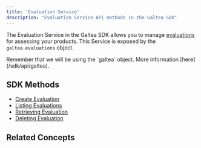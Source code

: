 ```yaml
---
title: 'Evaluation Service'
description: "Evaluation Service API methods in the Galtea SDK"
---
```



The Evaluation Service in the Galtea SDK allows you to manage [evaluations](/concepts/product/evaluation) for assessing your products.
This Service is exposed by the `galtea.evaluations` object.

<Info>
  Remember that we will be using the `galtea` object. More information [here](/sdk/api/galtea).
</Info>

## SDK Methods
- [Create Evaluation](/sdk/api/evaluation/create)
- [Listing Evaluations](/sdk/api/evaluation/list)
- [Retrieving Evaluation](/sdk/api/evaluation/get)
- [Deleting Evaluation](/sdk/api/evaluation/delete)

## Related Concepts

<EvaluationCard />